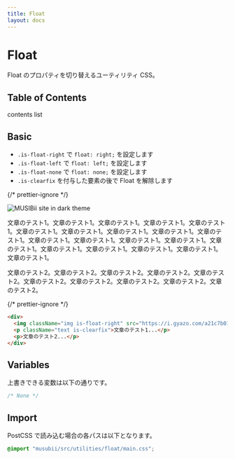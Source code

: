 ```yaml
---
title: Float
layout: docs
---
```


# Float

Float のプロパティを切り替えるユーティリティ CSS。

## Table of Contents

contents list

## Basic

- `.is-float-right` で `float: right;` を設定します
- `.is-float-left` で `float: left;` を設定します
- `.is-float-none` で `float: none;` を設定します
- `.is-clearfix` を付与した要素の後で Float を解除します

{/* prettier-ignore */}
<div className="docs-preview">
  <img className="img is-float-right" src="https://i.gyazo.com/a21c7b01996b7640ff84a1d6788135ea.png" width={240} height={108} alt="MUSIBii site in dark theme" />
  <p className="text is-clearfix">文章のテスト1。文章のテスト1。文章のテスト1。文章のテスト1。文章のテスト1。文章のテスト1。文章のテスト1。文章のテスト1。文章のテスト1。文章のテスト1。文章のテスト1。文章のテスト1。文章のテスト1。文章のテスト1。文章のテスト1。文章のテスト1。文章のテスト1。文章のテスト1。文章のテスト1。文章のテスト1。</p>
  <p>文章のテスト2。文章のテスト2。文章のテスト2。文章のテスト2。文章のテスト2。文章のテスト2。文章のテスト2。文章のテスト2。文章のテスト2。文章のテスト2。</p>
</div>

{/* prettier-ignore */}
```html
<div>
  <img className="img is-float-right" src="https://i.gyazo.com/a21c7b01996b7640ff84a1d6788135ea.png" width="240" height="108" alt="MUSIBii site in dark theme" />
  <p className="text is-clearfix">文章のテスト1...</p>
  <p>文章のテスト2...</p>
</div>
```

## Variables

上書きできる変数は以下の通りです。

```css
/* None */
```

## Import

PostCSS で読み込む場合の各パスは以下となります。

```css
@import "musubii/src/utilities/float/main.css";
```
